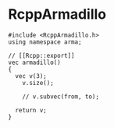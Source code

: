 # RcppArmadillo

```Rcpp
#include <RcppArmadillo.h>
using namespace arma;

// [[Rcpp::export]]
vec armadillo()
{
  vec v(3);
	v.size();
	
	// v.subvec(from, to);
	
  return v;
}
```

